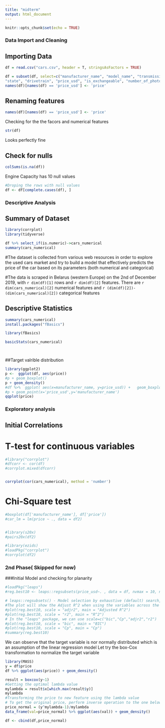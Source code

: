 ---
title: "midterm"
output: html_document
---

```{r setup, include=FALSE}
knitr::opts_chunk$set(echo = TRUE)
```

### Data Import and Cleaning
## Importing Data
```{r cars include=FALSE}

df = read.csv("cars.csv", header = T, stringsAsFactors = TRUE)

df = subset(df, select=c("manufacturer_name", "model_name", "transmission", "color", "odometer_value", "year_produced", "engine_fuel", "engine_has_gas", "engine_type", "engine_capacity", "body_type", "has_warranty",
"state", "drivetrain", "price_usd", "is_exchangeable", "number_of_photos",  "up_counter"))
names(df)[names(df) == 'price_usd'] <- 'price'

```


## Renaming features
```{r include=FALSE}
names(df)[names(df) == 'price_usd'] <- 'price'
```


Checking for the the facors and numerical features   
```{r include=FALSE}
str(df)
```
Looks perfectly fine

## Check for nulls
```{r include=FALSE}

colSums(is.na(df))

```

Engine Capacity has 10 null values
```{r include=FALSE}
#Droping the rows with null values 
df <- df[complete.cases(df), ]
```
### Descriptive Analysis
## Summary of Dataset
```{r include=FALSE}
library(corrplot)
library(tidyverse)

df %>% select_if(is.numeric)->cars_numerical
summary(cars_numerical)
```

#The dataset is collected from various web resources in order to explore the used cars market and try to build a model that effectively predicts the price of the car based on its parameters (both numerical and categorical)

#The data is scraped in Belarus (western Europe) on the 2nd of December 2019, with `r dim(df)[1]` rows and `r dim(df)[2]` features. There are `r dim(cars_numerical)[2]` numerical features and `r (dim(df)[2])-(dim(cars_numerical)[2])` categorical features


## Descriptive Statistics
```{r}
summary(cars_numerical)
install.packages("fBasics")

library(fBasics)

basicStats(cars_numerical)




```


##Target valrible distribution
```{r}
library(ggplot2)
p <-  ggplot(df, aes(price)) 
#p + geom_boxplot()
p + geom_density()
#df %>%  ggplot( aes(x=manufacturer_name, y=price_usd)) +   geom_boxplot(outlier.colour="red", #outlier.shape=8,outlier.size=4)
#p + geom_point(x='price_usd',y='manufacturer_name')
qqplot(price)
```


### Exploratory analysis
## Initial Correlations

# T-test for continuous variables

```{r}
#library("corrplot")
#dfcorr <- cor(df)
#corrplot.mixed(dfcorr)


corrplot(cor(cars_numerical), method = 'number')


```

# Chi-Square test


```{r pressure, echo=FALSE}

#boxplot(df['manufacturer_name'], df['price'])
#car_lm = lm(price ~ ., data = df2)


#library(s20x)
#pairs20x(df2)
```
```{r}
#library(ezids)
#loadPkg("corrplot")
#corrplot(df2)
```


### 2nd Phase( Skipped for now)
###Initial Model and checking for planarity
```{r}
#loadPkg("leaps")
#reg.best10 <- leaps::regsubsets(price_usd~. , data = df, nvmax = 10, nbest = 1, method = "exhaustive")  

# leaps::regsubsets() - Model selection by exhaustive (default) search, forward or backward stepwise, or sequential replacement
#The plot will show the Adjust R^2 when using the variables across the bottom
#plot(reg.best10, scale = "adjr2", main = "Adjusted R^2")
#plot(reg.best10, scale = "r2", main = "R^2")
# In the "leaps" package, we can use scale=c("bic","Cp","adjr2","r2")
#plot(reg.best10, scale = "bic", main = "BIC")
#plot(reg.best10, scale = "Cp", main = "Cp")
#summary(reg.best10)
```


We can observe that the target variable is nor normally distributed which is an assumption of the linear regression model
Let try the box-Cox transformation to normalize the target variable

```{r}
library(MASS)
y = df$price
df %>% ggplot(aes(price)) + geom_density()

result = boxcox(y~1)
#Getting the optimal lambda value
mylambda = result$x[which.max(result$y)]
mylambda
#Transforming the price to new feature using the lambda value
# To get the original price, perform inverse operation to the one below
price_normal = (y^mylambda-1)/mylambda
data_frame(val=price_normal) %>% ggplot(aes(val)) + geom_density()

df <- cbind(df,price_normal)
```

